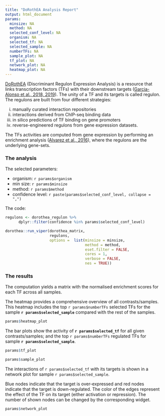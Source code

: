 ```yaml
---
title: "DoRothEA Analysis Report"
output: html_document
params:
  minsize: NA
  method: NA
  selected_conf_level: NA
  organism: NA
  selected_tf: NA
  selected_sample: NA
  numberTFs: NA
  sample_plot: NA
  tf_plot: NA
  network_plot: NA
  heatmap_plot: NA
---
```


[DoRothEA](https://saezlab.github.io/DoRothEA/) (Discriminant Regulon Expression Analysis) is a resource that links transcription factors (TFs) with their downstream targets ([Garcia-Alonso et al., 2018, 2019](http://europepmc.org/abstract/MED/31340985)). 
The unity of a TF and its targets is called regulon. The regulons are built from four different strategies:

(i) manually curated interaction repositories
(ii) interactions derived from ChIP-seq binding data
(iii) in silico predictions of TF binding on gene promoters
(iv) reverse-engineered regulons from gene expression datasets. 

The TFs activities are computed from gene expression by performing an enrichment analysis ([Alvarez et al., 2016](https://www.nature.com/articles/ng.3593)), where the regulons are the underlying gene-sets.

### The analysis

The selected parameters:

- organism: `r params$organism`
- min size: `r params$minsize`
- method: `r params$method`
- confidence level: `r paste(params$selected_conf_level, collapse = ",")`

The code:

```r

regulons <- dorothea_regulon %>%
      dplyr::filter(confidence %in% params$selected_conf_level)

dorothea::run_viper(dorothea_matrix, 
                    regulons,
                    options =  list(minsize = minsize,
                                    method = method,
                                    eset.filter = FALSE,
                                    cores = 1,
                                    verbose = FALSE,
                                    nes = TRUE))
```

### The results

The computation yields a matrix with the normalised enrichment scores for each TF across all samples.

The heatmap provides a comprehensive overview of all contrasts/samples.
This heatmap includes the top `r params$numberTFs` selected TFs for the sample **`r params$selected_sample`** compared with the rest of the samples.

```r
params$heatmap_plot
```

The bar plots show the activity of **`r params$selected_tf`** for all given contrasts/samples;
and the top `r params$numberTFs` regulated TFs for sample **`r params$selected_sample`**.

```r
params$tf_plot

params$sample_plot
```

The interactions of `r params$selected_tf` with its targets is shown in a network plot for sample `r params$selected_sample`.

Blue nodes indicate that the target is over-expressed and red nodes indicate that the target is down-regulated. The color of the edges represent the effect of the TF on its target (either activation or repression). The number of shown nodes can be changed by the corresponding widget.

```r
params$network_plot
```

